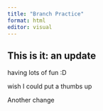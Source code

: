 ```yaml
---
title: "Branch Practice"
format: html
editor: visual
---
```


## This is it: an update

having lots of fun :D

wish I could put a thumbs up

Another change
